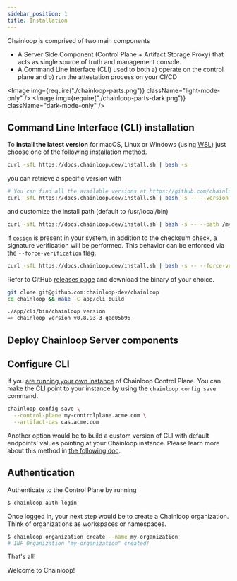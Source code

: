 ```yaml
---
sidebar_position: 1
title: Installation
---
```



Chainloop is comprised of two main components

- A Server Side Component (Control Plane + Artifact Storage Proxy) that acts as single source of truth and management console.
- A Command Line Interface (CLI) used to both a) operate on the control plane and b) run the attestation process on your CI/CD

<Image img={require("./chainloop-parts.png")} className="light-mode-only" />
<Image img={require("./chainloop-parts-dark.png")} className="dark-mode-only" />

## Command Line Interface (CLI) installation

To **install the latest version** for macOS, Linux or Windows (using [WSL](https://learn.microsoft.com/en-us/windows/wsl/install)) just choose one of the following installation method.

<Tabs>
  <TabItem value="script" label="Installation Script" default>

```bash
curl -sfL https://docs.chainloop.dev/install.sh | bash -s
```

you can retrieve a specific version with

```bash
# You can find all the available versions at https://github.com/chainloop-dev/chainloop/releases
curl -sfL https://docs.chainloop.dev/install.sh | bash -s -- --version vx.x.x
```

and customize the install path (default to /usr/local/bin)

```bash
curl -sfL https://docs.chainloop.dev/install.sh | bash -s -- --path /my-path
```

if [`cosign`](https://docs.sigstore.dev/cosign) is present in your system, in addition to the checksum check, a signature verification will be performed. This behavior can be enforced via the `--force-verification` flag.

```bash
curl -sfL https://docs.chainloop.dev/install.sh | bash -s -- --force-verification
```

</TabItem>
<TabItem value="github" label="GitHub Release">

Refer to GitHub [releases page](https://github.com/chainloop-dev/chainloop/releases) and download the binary of your choice.

</TabItem>
<TabItem value="source" label="From Source">

```sh
git clone git@github.com:chainloop-dev/chainloop
cd chainloop && make -C app/cli build

./app/cli/bin/chainloop version
=> chainloop version v0.8.93-3-ged05b96
```

</TabItem>
</Tabs>

## Deploy Chainloop Server components

<EarlyAccess />

## Configure CLI

If you [are running your own instance](/guides/deployment/k8s) of Chainloop Control Plane. You can make the CLI point to your instance by using the `chainloop config save` command.

```sh
chainloop config save \
  --control-plane my-controlplane.acme.com \
  --artifact-cas cas.acme.com
```

Another option would be to build a custom version of CLI with default endpoints' values pointing at your Chainloop instance. Please learn more about this method in [the following doc](https://github.com/chainloop-dev/chainloop/tree/main/app/cli#updating-default-values).

## Authentication

Authenticate to the Control Plane by running

```bash
$ chainloop auth login
```

Once logged in, your next step would be to create a Chainloop organization. Think of organizations as workspaces or namespaces.

```bash
$ chainloop organization create --name my-organization
# INF Organization "my-organization" created!
```

That's all!

Welcome to Chainloop!
